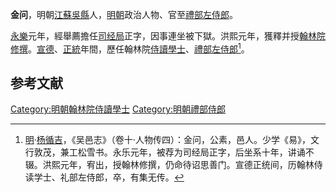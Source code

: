 '''金问'''，明朝[[江蘇|江蘇]][[吳縣|吳縣]]人，[[明朝|明朝]]政治人物、官至[[禮部左侍郎|禮部左侍郎]]。

[[永乐_(明朝)|永樂]]元年，經舉薦擔任[[司经局|司经局]]正字，因事連坐被下獄。洪熙元年，獲釋并授[[翰林院|翰林院]][[修撰|修撰]]。[[宣德|宣德]]、[[正统_(年号)|正統]]年間，歷任翰林院[[侍讀學士|侍讀學士]]、[[禮部左侍郎|禮部左侍郎]]<ref>[[明|明]]·[[杨循吉|杨循吉]]，《吴邑志》（卷十·人物传四）：金问，公素，邑人。少学《易》，文行敦茂，兼工松雪书。永乐元年，被荐为司经局正字，后坐系十年，讲诵不辍。洪熙元年，宥出，授翰林修撰，仍命待诏思善门。宣德正统间，历翰林侍读学士、礼部左侍郎，卒，有集无传。</ref>。

==参考文献==
{{reflist}}
{{明朝人物小作品}}

[[Category:明朝翰林院侍讀學士|Category:明朝翰林院侍讀學士]]
[[Category:明朝禮部侍郎|Category:明朝禮部侍郎]]